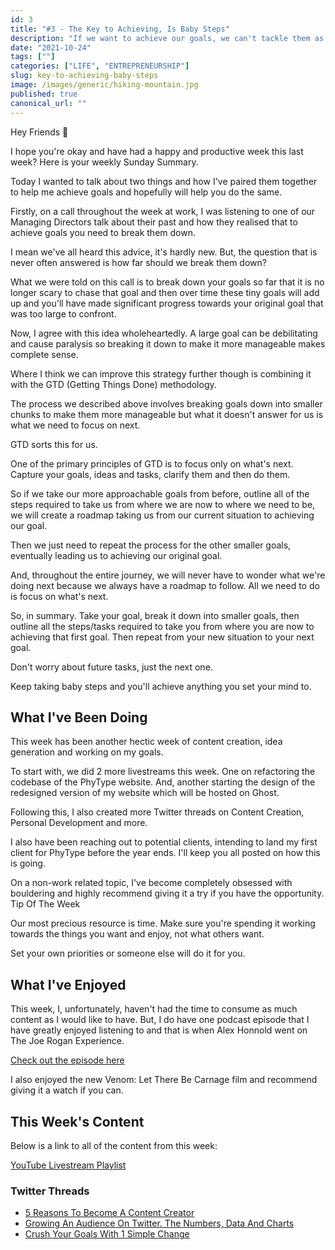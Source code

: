 ```yaml
---
id: 3
title: "#3 - The Key to Achieving, Is Baby Steps"
description: "If we want to achieve our goals, we can't tackle them as a single monolithic piece of work but rather as a series of smaller steps, baby steps."
date: "2021-10-24"
tags: [""]
categories: ["LIFE", "ENTREPRENEURSHIP"]
slug: key-to-achieving-baby-steps
image: /images/generic/hiking-mountain.jpg
published: true
canonical_url: ""
---
```


Hey Friends 👋

I hope you're okay and have had a happy and productive week this last week? Here is your weekly Sunday Summary.

Today I wanted to talk about two things and how I've paired them together to help me achieve goals and hopefully will help you do the same.

Firstly, on a call throughout the week at work, I was listening to one of our Managing Directors talk about their past and how they realised that to achieve goals you need to break them down.

I mean we've all heard this advice, it's hardly new. But, the question that is never often answered is how far should we break them down?

What we were told on this call is to break down your goals so far that it is no longer scary to chase that goal and then over time these tiny goals will add up and you'll have made significant progress towards your original goal that was too large to confront.

Now, I agree with this idea wholeheartedly. A large goal can be debilitating and cause paralysis so breaking it down to make it more manageable makes complete sense.

Where I think we can improve this strategy further though is combining it with the GTD (Getting Things Done) methodology.

The process we described above involves breaking goals down into smaller chunks to make them more manageable but what it doesn't answer for us is what we need to focus on next.

GTD sorts this for us.

One of the primary principles of GTD is to focus only on what's next. Capture your goals, ideas and tasks, clarify them and then do them.

So if we take our more approachable goals from before, outline all of the steps required to take us from where we are now to where we need to be, we will create a roadmap taking us from our current situation to achieving our goal.

Then we just need to repeat the process for the other smaller goals, eventually leading us to achieving our original goal.

And, throughout the entire journey, we will never have to wonder what we're doing next because we always have a roadmap to follow. All we need to do is focus on what's next.

So, in summary. Take your goal, break it down into smaller goals, then outline all the steps/tasks required to take you from where you are now to achieving that first goal. Then repeat from your new situation to your next goal.

Don't worry about future tasks, just the next one.

Keep taking baby steps and you'll achieve anything you set your mind to.

## What I've Been Doing

This week has been another hectic week of content creation, idea generation and working on my goals.

To start with, we did 2 more livestreams this week. One on refactoring the codebase of the PhyType website. And, another starting the design of the redesigned version of my website which will be hosted on Ghost.

Following this, I also created more Twitter threads on Content Creation, Personal Development and more.

I also have been reaching out to potential clients, intending to land my first client for PhyType before the year ends. I'll keep you all posted on how this is going.

On a non-work related topic, I've become completely obsessed with bouldering and highly recommend giving it a try if you have the opportunity.
Tip Of The Week

Our most precious resource is time. Make sure you're spending it working towards the things you want and enjoy, not what others want.

Set your own priorities or someone else will do it for you.

## What I've Enjoyed

This week, I, unfortunately, haven't had the time to consume as much content as I would like to have. But, I do have one podcast episode that I have greatly enjoyed listening to and that is when Alex Honnold went on The Joe Rogan Experience.

[Check out the episode here](https://open.spotify.com/episode/3RprQq9tdNbtNUl04vJvJf?si=WLfq1T8KQzOKCikDV6YWYg)

I also enjoyed the new Venom: Let There Be Carnage film and recommend giving it a watch if you can.

## This Week's Content

Below is a link to all of the content from this week:

[YouTube Livestream Playlist](https://www.youtube.com/playlist?list=PLRbCPnFLHeCDCrTYhu2uRifr7TgdMnb4P)

### Twitter Threads

- [5 Reasons To Become A Content Creator](https://twitter.com/MrConerMurphy/status/1450148327392227336)
- [Growing An Audience On Twitter. The Numbers, Data And Charts](https://twitter.com/MrConerMurphy/status/1450912897065000972)
- [Crush Your Goals With 1 Simple Change](https://twitter.com/MrConerMurphy/status/1451542789150449665)
